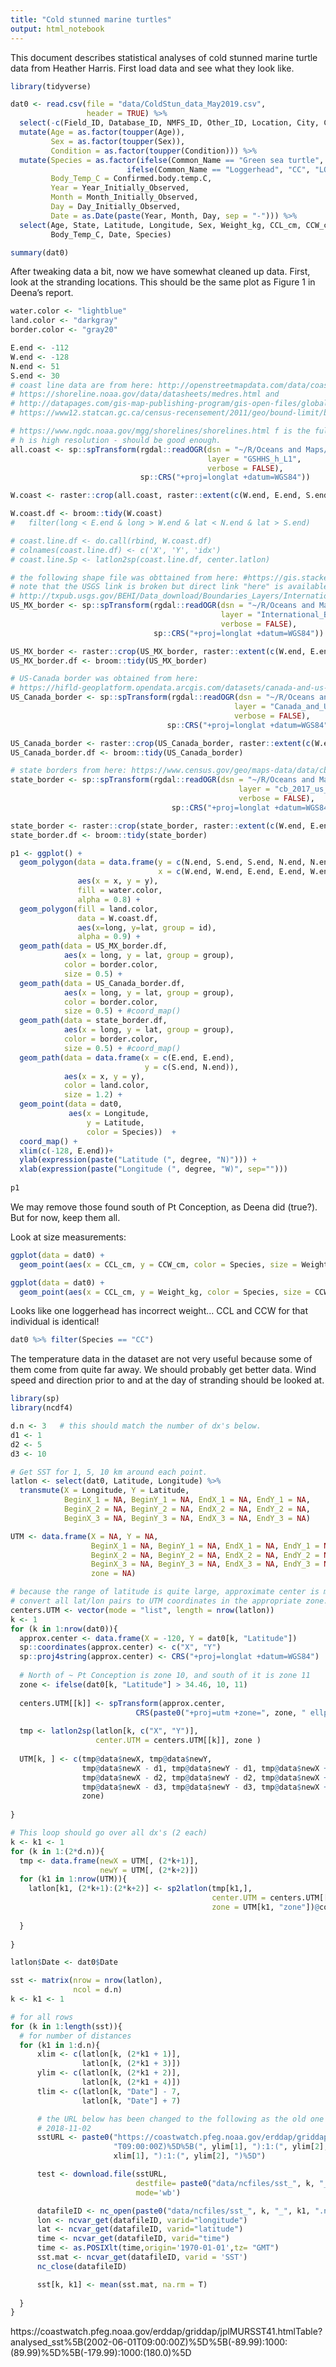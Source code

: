 ```yaml
---
title: "Cold stunned marine turtles"
output: html_notebook
---
```


This document describes statistical analyses of cold stunned marine turtle data from Heather Harris. First load data and see what they look like.

```r
library(tidyverse)

dat0 <- read.csv(file = "data/ColdStun_data_May2019.csv", 
                 header = TRUE) %>%
  select(-c(Field_ID, Database_ID, NMFS_ID, Other_ID, Location, City, County, Country)) %>%
  mutate(Age = as.factor(toupper(Age)),
         Sex = as.factor(toupper(Sex)),
         Condition = as.factor(toupper(Condition))) %>%
  mutate(Species = as.factor(ifelse(Common_Name == "Green sea turtle", "CM",
                          ifelse(Common_Name == "Loggerhead", "CC", "LO"))),
         Body_Temp_C = Confirmed.body.temp.C,
         Year = Year_Initially_Observed,
         Month = Month_Initially_Observed,
         Day = Day_Initially_Observed,
         Date = as.Date(paste(Year, Month, Day, sep = "-"))) %>%
  select(Age, State, Latitude, Longitude, Sex, Weight_kg, CCL_cm, CCW_cm,
         Body_Temp_C, Date, Species)

summary(dat0)
```

After tweaking data a bit, now we have somewhat cleaned up data. First, look at the stranding locations. This should be the same plot as Figure 1 in Deena's report.

```r

water.color <- "lightblue"
land.color <- "darkgray"
border.color <- "gray20"

E.end <- -112
W.end <- -128
N.end <- 51
S.end <- 30
# coast line data are from here: http://openstreetmapdata.com/data/coastlines or
# https://shoreline.noaa.gov/data/datasheets/medres.html and
# http://datapages.com/gis-map-publishing-program/gis-open-files/global-framework/global-heat-flow-database/shapefiles-list
# https://www12.statcan.gc.ca/census-recensement/2011/geo/bound-limit/bound-limit-2016-eng.cfm

# https://www.ngdc.noaa.gov/mgg/shorelines/shorelines.html f is the full resolution - too big
# h is high resolution - should be good enough. 
all.coast <- sp::spTransform(rgdal::readOGR(dsn = "~/R/Oceans and Maps/gshhg-shp-2.3.7/GSHHS_shp/h",
                                            layer = "GSHHS_h_L1",
                                            verbose = FALSE),
                             sp::CRS("+proj=longlat +datum=WGS84"))

W.coast <- raster::crop(all.coast, raster::extent(c(W.end, E.end, S.end, N.end)))

W.coast.df <- broom::tidy(W.coast) 
#   filter(long < E.end & long > W.end & lat < N.end & lat > S.end)

# coast.line.df <- do.call(rbind, W.coast.df)
# colnames(coast.line.df) <- c('X', 'Y', 'idx')
# coast.line.Sp <- latlon2sp(coast.line.df, center.latlon)

# the following shape file was obttained from here: #https://gis.stackexchange.com/questions/153514/us-mexican-border-data
# note that the USGS link is broken but direct link "here" is available. 
# http://txpub.usgs.gov/BEHI/Data_download/Boundaries_Layers/International_Boundary_shp.zip
US_MX_border <- sp::spTransform(rgdal::readOGR(dsn = "~/R/Oceans and Maps/International_Boundary/shp",
                                               layer = "International_Boundary_Final",
                                               verbose = FALSE),
                                sp::CRS("+proj=longlat +datum=WGS84"))

US_MX_border <- raster::crop(US_MX_border, raster::extent(c(W.end, E.end, 30, 35)))
US_MX_border.df <- broom::tidy(US_MX_border)

# US-Canada border was obtained from here: 
# https://hifld-geoplatform.opendata.arcgis.com/datasets/canada-and-us-border
US_Canada_border <- sp::spTransform(rgdal::readOGR(dsn = "~/R/Oceans and Maps/Canada_and_US_Border",
                                                  layer = "Canada_and_US_Border",
                                                  verbose = FALSE),
                                   sp::CRS("+proj=longlat +datum=WGS84"))

US_Canada_border <- raster::crop(US_Canada_border, raster::extent(c(W.end, E.end, 47, 51)))
US_Canada_border.df <- broom::tidy(US_Canada_border) 

# state borders from here: https://www.census.gov/geo/maps-data/data/cbf/cbf_state.html
state_border <- sp::spTransform(rgdal::readOGR(dsn = "~/R/Oceans and Maps/cb_2017_us_state_500k",
                                                   layer = "cb_2017_us_state_500k",
                                                   verbose = FALSE),
                                    sp::CRS("+proj=longlat +datum=WGS84"))

state_border <- raster::crop(state_border, raster::extent(c(W.end, E.end, 32, 50)))
state_border.df <- broom::tidy(state_border)

p1 <- ggplot() + 
  geom_polygon(data = data.frame(y = c(N.end, S.end, S.end, N.end, N.end),
                                 x = c(W.end, W.end, E.end, E.end, W.end)),
               aes(x = x, y = y),
               fill = water.color,
               alpha = 0.8) + 
  geom_polygon(fill = land.color,
               data = W.coast.df,
               aes(x=long, y=lat, group = id),
               alpha = 0.9) +  
  geom_path(data = US_MX_border.df,
            aes(x = long, y = lat, group = group),
            color = border.color,
            size = 0.5) + 
  geom_path(data = US_Canada_border.df,
            aes(x = long, y = lat, group = group),
            color = border.color,
            size = 0.5) + #coord_map()
  geom_path(data = state_border.df,
            aes(x = long, y = lat, group = group),
            color = border.color,
            size = 0.5) + #coord_map()
  geom_path(data = data.frame(x = c(E.end, E.end), 
                              y = c(S.end, N.end)),
            aes(x = x, y = y),
            color = land.color,
            size = 1.2) +  
  geom_point(data = dat0,
             aes(x = Longitude, 
                 y = Latitude,
                 color = Species))  +
  coord_map() +
  xlim(c(-128, E.end))+
  ylab(expression(paste("Latitude (", degree, "N)"))) +
  xlab(expression(paste("Longitude (", degree, "W)", sep=""))) 
    
p1
```

We may remove those found south of Pt Conception, as Deena did (true?). But for now, keep them all. 

Look at size measurements:

```r
ggplot(data = dat0) +
  geom_point(aes(x = CCL_cm, y = CCW_cm, color = Species, size = Weight_kg))
```


```r
ggplot(data = dat0) + 
  geom_point(aes(x = CCL_cm, y = Weight_kg, color = Species, size = CCW_cm))
```

Looks like one loggerhead has incorrect weight... CCL and CCW for that individual is identical! 

```r
dat0 %>% filter(Species == "CC")
```

The temperature data in the dataset are not very useful because some of them come from quite far away. We should probably get better data. Wind speed and direction prior to and at the day of stranding should be looked at. 

```r
library(sp)
library(ncdf4)

d.n <- 3   # this should match the number of dx's below. 
d1 <- 1
d2 <- 5
d3 <- 10

# Get SST for 1, 5, 10 km around each point. 
latlon <- select(dat0, Latitude, Longitude) %>% 
  transmute(X = Longitude, Y = Latitude,
            BeginX_1 = NA, BeginY_1 = NA, EndX_1 = NA, EndY_1 = NA,
            BeginX_2 = NA, BeginY_2 = NA, EndX_2 = NA, EndY_2 = NA,
            BeginX_3 = NA, BeginY_3 = NA, EndX_3 = NA, EndY_3 = NA) 

UTM <- data.frame(X = NA, Y = NA,
                  BeginX_1 = NA, BeginY_1 = NA, EndX_1 = NA, EndY_1 = NA,
                  BeginX_2 = NA, BeginY_2 = NA, EndX_2 = NA, EndY_2 = NA,
                  BeginX_3 = NA, BeginY_3 = NA, EndX_3 = NA, EndY_3 = NA,
                  zone = NA)

# because the range of latitude is quite large, approximate center is moved along each data point.
# convert all lat/lon pairs to UTM coordinates in the appropriate zone. 
centers.UTM <- vector(mode = "list", length = nrow(latlon))
k <- 1
for (k in 1:nrow(dat0)){
  approx.center <- data.frame(X = -120, Y = dat0[k, "Latitude"])
  sp::coordinates(approx.center) <- c("X", "Y")
  sp::proj4string(approx.center) <- CRS("+proj=longlat +datum=WGS84")
  
  # North of ~ Pt Conception is zone 10, and south of it is zone 11
  zone <- ifelse(dat0[k, "Latitude"] > 34.46, 10, 11)
  
  centers.UTM[[k]] <- spTransform(approx.center,
                            CRS(paste0("+proj=utm +zone=", zone, " ellps=WGS84")))
  
  tmp <- latlon2sp(latlon[k, c("X", "Y")], 
                   center.UTM = centers.UTM[[k]], zone )
  
  UTM[k, ] <- c(tmp@data$newX, tmp@data$newY,
                tmp@data$newX - d1, tmp@data$newY - d1, tmp@data$newX + d1, tmp@data$newY + d1,
                tmp@data$newX - d2, tmp@data$newY - d2, tmp@data$newX + d2, tmp@data$newY + d2,
                tmp@data$newX - d3, tmp@data$newY - d3, tmp@data$newX + d3, tmp@data$newY + d3,
                zone)
  
}

# This loop should go over all dx's (2 each)
k <- k1 <- 1
for (k in 1:(2*d.n)){
  tmp <- data.frame(newX = UTM[, (2*k+1)],
                    newY = UTM[, (2*k+2)])
  for (k1 in 1:nrow(UTM)){
    latlon[k1, (2*k+1):(2*k+2)] <- sp2latlon(tmp[k1,], 
                                             center.UTM = centers.UTM[[k1]], 
                                             zone = UTM[k1, "zone"])@coords[, c("X", "Y")]
    
  }
  
}

latlon$Date <- dat0$Date

sst <- matrix(nrow = nrow(latlon),
              ncol = d.n)
k <- k1 <- 1

# for all rows
for (k in 1:length(sst)){
  # for number of distances
  for (k1 in 1:d.n){
      xlim <- c(latlon[k, (2*k1 + 1)],
                latlon[k, (2*k1 + 3)])
      ylim <- c(latlon[k, (2*k1 + 2)],
                latlon[k, (2*k1 + 4)])
      tlim <- c(latlon[k, "Date"] - 7,
                latlon[k, "Date"] + 7)

      # the URL below has been changed to the following as the old one doesn't exist any longer
      # 2018-11-02
      sstURL <- paste0("https://coastwatch.pfeg.noaa.gov/erddap/griddap/jplMURSST41.htmlTable?analysed_sst%5B(", latlon[k, "Date"], 
                       "T09:00:00Z)%5D%5B(", ylim[1], "):1:(", ylim[2], ")%5D%5B(", 
                       xlim[1], "):1:(", ylim[2], ")%5D")

      test <- download.file(sstURL,
                            destfile= paste0("data/ncfiles/sst_", k, "_", k1, ".nc"),
                            mode='wb')

      datafileID <- nc_open(paste0("data/ncfiles/sst_", k, "_", k1, ".nc"))
      lon <- ncvar_get(datafileID, varid="longitude")
      lat <- ncvar_get(datafileID, varid="latitude")
      time <- ncvar_get(datafileID, varid="time")
      time <- as.POSIXlt(time,origin='1970-01-01',tz= "GMT")
      sst.mat <- ncvar_get(datafileID, varid = 'SST')
      nc_close(datafileID)

      sst[k, k1] <- mean(sst.mat, na.rm = T)
    
  }
}

```
https://coastwatch.pfeg.noaa.gov/erddap/griddap/jplMURSST41.htmlTable?analysed_sst%5B(2002-06-01T09:00:00Z)%5D%5B(-89.99):1000:(89.99)%5D%5B(-179.99):1000:(180.0)%5D


